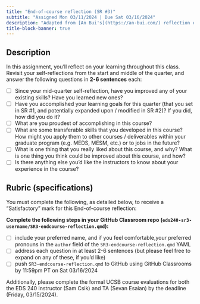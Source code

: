 ```yaml
---
title: "End-of-course reflection (SR #3)"
subtitle: "Assigned Mon 03/11/2024 | Due Sat 03/16/2024"
description: "Adapted from [An Bui's](https://an-bui.com/) reflection exercises in ENVS 193DS"
title-block-banner: true
---
```


## Description 

In this assignment, you’ll reflect on your learning throughout this class. Revisit your self-reflections from the start and middle of the quarter, and answer the following questions in [**2-6 sentences**]{.peach-text} each:

- [ ] Since your mid-quarter self-reflection, have you improved any of your existing skills? Have you learned new ones?
- [ ] Have you accomplished your learning goals for this quarter (that you set in SR #1, and potentially expanded upon / modified in SR #2)? If you did, how did you do it?
- [ ] What are you proudest of accomplishing in this course? 
- [ ] What are some transferable skills that you developed in this course? How might you apply them to other courses / deliverables within your graduate program (e.g. MEDS, MESM, etc.) or to jobs in the future?
- [ ] What is one thing that you really liked about this course, and why? What is one thing you think could be improved about this course, and how?
- [ ] Is there anything else you’d like the instructors to know about your experience in the course?


## Rubric (specifications)

You must complete the following, as detailed below, to receive a "Satisfactory" mark for this End-of-course reflection:

**Complete the following steps in your GitHub Classroom repo (`eds240-sr3-username/SR3-endcourse-reflection.qmd`):**

- [ ] include your preferred name, and if you feel comfortable,your preferred pronouns in the `author` field of the `SR3-endcourse-reflection.qmd` YAML 
- [ ] address each question in at least 2-6 sentences (but please feel free to expand on any of these, if you'd like)
- [ ] push `SR3-endcourse-reflection.qmd` to GitHub using GitHub Classrooms by 11:59pm PT on Sat 03/16/2024

Additionally, please complete the formal UCSB course evaluations for both the EDS 240 instructor (Sam Csik) and TA (Sevan Esaian) by the deadline (Friday, 03/15/2024).
